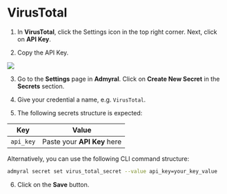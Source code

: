 # VirusTotal

1. In **VirusTotal**, click the Settings icon in the top right corner. Next, click on **API Key**.

2. Copy the API Key.

<img src="/virustotal1.png" />

3. Go to the **Settings** page in **Admyral**. Click on **Create New Secret** in the **Secrets** section.

4. Give your credential a name, e.g. `VirusTotal`.

5. The following secrets structure is expected:

| Key       | Value                       |
| --------- | --------------------------- |
| `api_key` | Paste your **API Key** here |

Alternatively, you can use the following CLI command structure:

```bash
admyral secret set virus_total_secret --value api_key=your_key_value
```

6. Click on the **Save** button.
